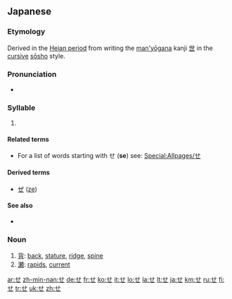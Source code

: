 {{wikipedia|Se (kana)}}
{{Hiragana character info|hex=305b|name=HIRAGANA LETTER SE}}
{{also|ㄝ|也}}
==Japanese==
{{stroke order|strokes=3}}

===Etymology===
Derived in the [[w:Heian period|Heian period]] from writing the [[man'yōgana]] kanji [[世]] in the [[cursive]] [[sōsho]] style.

===Pronunciation===
* {{IPA|[se̞]|lang=ja}}

===Syllable===
{{ja-syllable|se|sc=Hira}}

# {{Hira-def|syllable|セ|se|order=14|gyo=さ|dan=え}}

====Related terms====
* For a list of words starting with せ ('''se''') see: [[Special:Allpages/せ]]

====Derived terms====
* [[ぜ]] ([[ze]])

====See also====
* {{list:Hiragana/ja}}

===Noun===
{{ja-noun}}

# [[背]]: [[back]], [[stature]], [[ridge]], [[spine]]
# [[瀬]]: [[rapids]], [[current]]

[[ar:せ]]
[[zh-min-nan:せ]]
[[de:せ]]
[[fr:せ]]
[[ko:せ]]
[[it:せ]]
[[lo:せ]]
[[la:せ]]
[[lt:せ]]
[[ja:せ]]
[[km:せ]]
[[ru:せ]]
[[fi:せ]]
[[tr:せ]]
[[uk:せ]]
[[zh:せ]]
